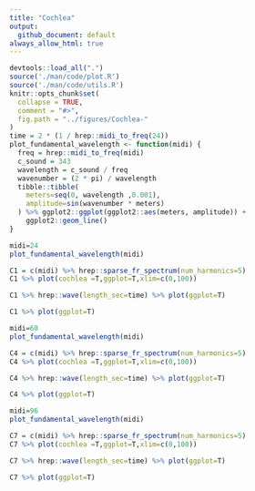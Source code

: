 ```yaml
---
title: "Cochlea"
output:
  github_document: default
always_allow_html: true
---
```

```r
devtools::load_all(".")
source('./man/code/plot.R')
source('./man/code/utils.R')
knitr::opts_chunk$set(
  collapse = TRUE,
  comment = "#>",
  fig.path = "../figures/Cochlea-"
)
time = 2 * (1 / hrep::midi_to_freq(24))
plot_fundamental_wavelength <- function(midi) {
  freq = hrep::midi_to_freq(midi)
  c_sound = 343
  wavelength = c_sound / freq
  wavenumber = (2 * pi) / wavelength
  tibble::tibble(
    meters=seq(0, wavelength ,0.001),
    amplitude=sin(wavenumber * meters)
  ) %>% ggplot2::ggplot(ggplot2::aes(meters, amplitude)) +
    ggplot2::geom_line()
}
```

```r
midi=24
plot_fundamental_wavelength(midi)
```

```r
C1 = c(midi) %>% hrep::sparse_fr_spectrum(num_harmonics=5)
C1 %>% plot(cochlea =T,ggplot=T,xlim=c(0,100))
```

```r
C1 %>% hrep::wave(length_sec=time) %>% plot(ggplot=T)
```

```r
C1 %>% plot(ggplot=T)
```

```r
midi=60
plot_fundamental_wavelength(midi)
```

```r
C4 = c(midi) %>% hrep::sparse_fr_spectrum(num_harmonics=5)
C4 %>% plot(cochlea =T,ggplot=T,xlim=c(0,100))
```

```r
C4 %>% hrep::wave(length_sec=time) %>% plot(ggplot=T)
```

```r
C4 %>% plot(ggplot=T)
```

```r
midi=96
plot_fundamental_wavelength(midi)
```

```r
C7 = c(midi) %>% hrep::sparse_fr_spectrum(num_harmonics=5)
C7 %>% plot(cochlea =T,ggplot=T,xlim=c(0,100))
```

```r
C7 %>% hrep::wave(length_sec=time) %>% plot(ggplot=T)
```

```r
C7 %>% plot(ggplot=T)
```
